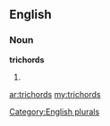 ==English==

===Noun===
'''trichords'''

# {{plural of|[[trichord]]}}

[[Category:English plurals]]

[[ar:trichords]]
[[my:trichords]]